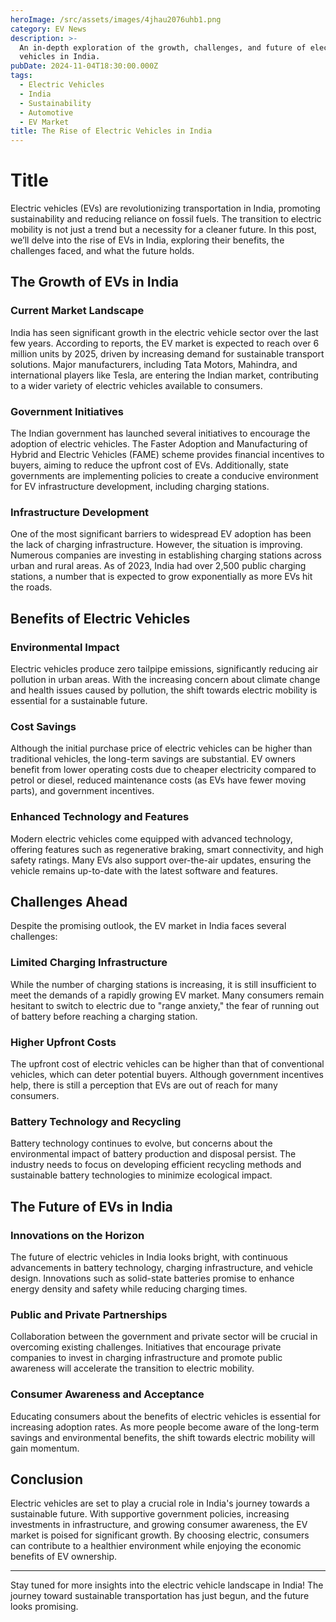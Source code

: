 ```yaml
---
heroImage: /src/assets/images/4jhau2076uhb1.png
category: EV News
description: >-
  An in-depth exploration of the growth, challenges, and future of electric
  vehicles in India.
pubDate: 2024-11-04T18:30:00.000Z
tags:
  - Electric Vehicles
  - India
  - Sustainability
  - Automotive
  - EV Market
title: The Rise of Electric Vehicles in India
---
```


# Title

Electric vehicles (EVs) are revolutionizing transportation in India, promoting sustainability and reducing reliance on fossil fuels. The transition to electric mobility is not just a trend but a necessity for a cleaner future. In this post, we’ll delve into the rise of EVs in India, exploring their benefits, the challenges faced, and what the future holds.

## The Growth of EVs in India

### Current Market Landscape

India has seen significant growth in the electric vehicle sector over the last few years. According to reports, the EV market is expected to reach over 6 million units by 2025, driven by increasing demand for sustainable transport solutions. Major manufacturers, including Tata Motors, Mahindra, and international players like Tesla, are entering the Indian market, contributing to a wider variety of electric vehicles available to consumers.

### Government Initiatives

The Indian government has launched several initiatives to encourage the adoption of electric vehicles. The Faster Adoption and Manufacturing of Hybrid and Electric Vehicles (FAME) scheme provides financial incentives to buyers, aiming to reduce the upfront cost of EVs. Additionally, state governments are implementing policies to create a conducive environment for EV infrastructure development, including charging stations.

### Infrastructure Development

One of the most significant barriers to widespread EV adoption has been the lack of charging infrastructure. However, the situation is improving. Numerous companies are investing in establishing charging stations across urban and rural areas. As of 2023, India had over 2,500 public charging stations, a number that is expected to grow exponentially as more EVs hit the roads.

## Benefits of Electric Vehicles

### Environmental Impact

Electric vehicles produce zero tailpipe emissions, significantly reducing air pollution in urban areas. With the increasing concern about climate change and health issues caused by pollution, the shift towards electric mobility is essential for a sustainable future.

### Cost Savings

Although the initial purchase price of electric vehicles can be higher than traditional vehicles, the long-term savings are substantial. EV owners benefit from lower operating costs due to cheaper electricity compared to petrol or diesel, reduced maintenance costs (as EVs have fewer moving parts), and government incentives.

### Enhanced Technology and Features

Modern electric vehicles come equipped with advanced technology, offering features such as regenerative braking, smart connectivity, and high safety ratings. Many EVs also support over-the-air updates, ensuring the vehicle remains up-to-date with the latest software and features.

## Challenges Ahead

Despite the promising outlook, the EV market in India faces several challenges:

### Limited Charging Infrastructure

While the number of charging stations is increasing, it is still insufficient to meet the demands of a rapidly growing EV market. Many consumers remain hesitant to switch to electric due to "range anxiety," the fear of running out of battery before reaching a charging station.

### Higher Upfront Costs

The upfront cost of electric vehicles can be higher than that of conventional vehicles, which can deter potential buyers. Although government incentives help, there is still a perception that EVs are out of reach for many consumers.

### Battery Technology and Recycling

Battery technology continues to evolve, but concerns about the environmental impact of battery production and disposal persist. The industry needs to focus on developing efficient recycling methods and sustainable battery technologies to minimize ecological impact.

## The Future of EVs in India

### Innovations on the Horizon

The future of electric vehicles in India looks bright, with continuous advancements in battery technology, charging infrastructure, and vehicle design. Innovations such as solid-state batteries promise to enhance energy density and safety while reducing charging times.

### Public and Private Partnerships

Collaboration between the government and private sector will be crucial in overcoming existing challenges. Initiatives that encourage private companies to invest in charging infrastructure and promote public awareness will accelerate the transition to electric mobility.

### Consumer Awareness and Acceptance

Educating consumers about the benefits of electric vehicles is essential for increasing adoption rates. As more people become aware of the long-term savings and environmental benefits, the shift towards electric mobility will gain momentum.

## Conclusion

Electric vehicles are set to play a crucial role in India's journey towards a sustainable future. With supportive government policies, increasing investments in infrastructure, and growing consumer awareness, the EV market is poised for significant growth. By choosing electric, consumers can contribute to a healthier environment while enjoying the economic benefits of EV ownership.

***

Stay tuned for more insights into the electric vehicle landscape in India! The journey toward sustainable transportation has just begun, and the future looks promising.
